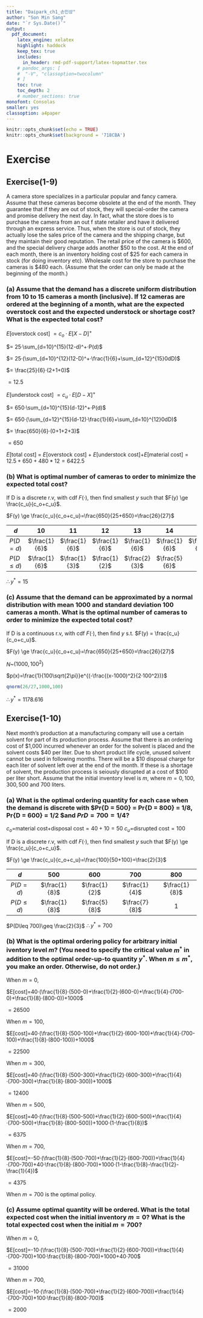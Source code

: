 ```yaml
---
title: "Daipark_ch1_손민상"  
author: "Son Min Sang"  
date: "`r Sys.Date()`"  
output:   
  pdf_document:  
    latex_engine: xelatex
    highlight: haddock  
    keep_tex: true  
    includes:
      in_header: rmd-pdf-support/latex-topmatter.tex
    # pandoc_args: [
    #  "-V", "classoption=twocolumn"
    # ]
    toc: true   
    toc_depth: 2  
    # number_sections: true  
monofont: Consolas
smaller: yes
classoption: a4paper
---
```


```r
knitr::opts_chunk$set(echo = TRUE)
knitr::opts_chunk$set(background = '718CBA')
```

\newpage

# Exercise 
## Exercise(1-9)
A camera store specializes in a particular popular and fancy camera. Assume that these cameras become obsolete at the end of the month. They guarantee that if they are out of stock, they will special-order the camera and promise delivery the next day. In fact, what the store does is to purchase the camera from an out f state retailer and have it delivered through an express service. Thus, when the store is out of stock, they actually lose the sales price of the camera and the shipping charge, but they maintain their good reputation. The retail price of the camera is \$600, and the special delivery charge adds another \$50 to the cost. At the end of each month, there is an inventory holding cost of \$25 for each camera in stock (for doing inventory etc). Wholesale cost for the store to purchase the cameras is \$480 each. (Assume that the order can only be made at the beginning of the month.)

### (a) Assume that the demand has a discrete uniform distribution from 10 to 15 cameras a month (inclusive). If 12 cameras are ordered at the beginning of a month, what are the expected overstock cost and the expected understock or shortage cost? What is the expected total cost?

\begin{itemize}
\item $retail\ price = p=\$600$
\item $material\ cost = c = \$480$
\item $holding\ price = h = \$25$ 
\item $c_o = h=\$25$
\item $c_u = p+special\ delivery\ charge = \$650$
\end{itemize}

\vspace{10pt}

$E$[overstock cost] $= c_o·E[X-D]^+$

\qquad \qquad \qquad \qquad $= 25·\sum_{d=10}^{15}(12-d)^+·P(d)$

\qquad \qquad \qquad \qquad $= 25·(\sum_{d=10}^{12}(12-D)^+·\frac{1}{6}+\sum_{d=12}^{15}0dD)$

\qquad \qquad \qquad \qquad $= \frac{25}{6}·(2+1+0)$

\qquad \qquad \qquad \qquad $= 12.5$
          
\vspace{10pt}          

$E$[understock cost] $= c_u·E[D-X]^+$

\qquad \qquad \qquad \qquad $= 650·\sum_{d=10}^{15}(d-12)^+·P(d)$

\qquad \qquad \qquad \qquad $= 650·(\sum_{d=12}^{15}(d-12)·\frac{1}{6}+\sum_{d=10}^{12}0dD)$

\qquad \qquad \qquad \qquad $= \frac{650}{6}·(0+1+2+3)$

\qquad \qquad \qquad \qquad $= 650$

$E$[total cost] = $E$[overstock cost] + $E$[understock cost]+$E$[material cost]$=12.5+650+480*12 = 6422.5$ 

### (b) What is optimal number of cameras to order to minimize the expected total cost?

If D is a discrete r.v, with cdf $F(·)$, then find smallest $y$ such that $F(y) \ge \frac{c_u}{c_o+c_u}$.

$F(y) \ge \frac{c_u}{c_o+c_u}=\frac{650}{25+650}=\frac{26}{27}$

| $d$    |$10$ |$11$ |$12$ |$13$ |$14$ |$15$ |
|:------:|:---:|:---:|:---:|:---:|:---:|:---:|
|$P(D=d)$|$\frac{1}{6}$|$\frac{1}{6}$|$\frac{1}{6}$|$\frac{1}{6}$|$\frac{1}{6}$|$\frac{1}{6}$|
|$P(D\leq d)$|$\frac{1}{6}$|$\frac{1}{3}$|$\frac{1}{2}$|$\frac{2}{3}$|$\frac{5}{6}$|$1$|

$\therefore y^*=15$

### (c) Assume that the demand can be approximated by a normal distribution with mean 1000 and standard deviation 100 cameras a month. What is the optimal number of cameras to order to minimize the expected total cost?

If D is a continuous r.v, with cdf $F(·)$, then find $y$ s.t. $F(y) = \frac{c_u}{c_o+c_u}$.

$F(y) \ge \frac{c_u}{c_o+c_u}=\frac{650}{25+650}=\frac{26}{27}$

$N$~$(1000,100^2)$

$p(x)=\frac{1}{100\sqrt{2\pi}}e^{(-\frac{(x-1000)^2}{2·100^2})}$

```r
qnorm(26/27,1000,100)
```
$\therefore y^*=1178.616$

\newpage

## Exercise(1-10)
Next month's production at a manufacturing company will use a certain solvent for part of its production process. Assume that there is an ordering cost of \$1,000 incurred whenever an order for the solvent is placed and the solvent costs \$40 per liter. Due to short product life cycle, unused solvent cannot be used in following months. There will be a \$10 disposal charge for each liter of solvent left over at the end of the month. If these is a shortage of solvent, the production process is seiously disrupted at a cost of \$100 per liter short. Assume that the initial inventory level is $m$, where $m = 0,100,300,500$ and 700 liters.

### (a) What is the optimal ordering quantity for each case when the demand is discrete with $Pr{D = 500} = Pr{D = 800} = 1/8, Pr{D = 600} = 1/2 $and $Pr{D = 700} = 1/4?$

$c_o=$material cost+disposal cost$=40+10=50$
$c_u=$disrupted cost$=100$

If D is a discrete r.v, with cdf $F(·)$, then find smallest $y$ such that $F(y) \ge \frac{c_u}{c_o+c_u}$.

$F(y) \ge \frac{c_u}{c_o+c_u}=\frac{100}{50+100}=\frac{2}{3}$

| $d$    |$500$ |$600$ |$700$ |$800$ |
|:------:|:----:|:----:|:----:|:----:|
|$P(D=d)$|$\frac{1}{8}$|$\frac{1}{2}$|$\frac{1}{4}$|$\frac{1}{8}$|
|$P(D\leq d)$|$\frac{1}{8}$|$\frac{5}{8}$|$\frac{7}{8}$|$1$|

$P(D\leq 700)\geq \frac{2}{3}$
$\therefore y^*=700$


### (b) What is the optimal ordering policy for arbitrary initial iventory level $m$? (You need to specify the critical value $m^*$ in addition to the optimal order-up-to quantity $y^*$. When $m \leq m^*$, you make an order. Otherwise, do not order.)

\vspace{10pt}

When $m=0$,

$E[cost]=40·(\frac{1}{8}·(500-0)+\frac{1}{2}·(600-0)+\frac{1}{4}·(700-0)+\frac{1}{8}·(800-0))+1000$

\qquad \quad $=26500$

\vspace{10pt}

When $m=100$,

$E[cost]=40·(\frac{1}{8}·(500-100)+\frac{1}{2}·(600-100)+\frac{1}{4}·(700-100)+\frac{1}{8}·(800-100))+1000$

\qquad \quad $=22500$

\vspace{10pt}

When $m=300$,

$E[cost]=40·(\frac{1}{8}·(500-300)+\frac{1}{2}·(600-300)+\frac{1}{4}·(700-300)+\frac{1}{8}·(800-300))+1000$

\qquad \quad $=12400$

\vspace{10pt}

When $m=500$,

$E[cost]=40·(\frac{1}{8}·(500-500)+\frac{1}{2}·(600-500)+\frac{1}{4}·(700-500)+\frac{1}{8}·(800-500))+1000·(1-\frac{1}{8})$

\qquad \quad $=6375$

\vspace{10pt}

When $m=700$,

$E[cost]=-50·(\frac{1}{8}·(500-700)+\frac{1}{2}·(600-700))+\frac{1}{4}·(700-700)+40·\frac{1}{8}·(800-700)+1000·(1-\frac{1}{8}-\frac{1}{2}-\frac{1}{4})$

\qquad \quad $=4375$

\therefore When $m=700$ is the optimal policy.

### (c) Assume optimal quantity will be ordered. What is the total expected cost when the initial inventory $m = 0$? What is the total expected cost when the initial $m = 700$?

\vspace{10pt}

When $m=0$,

$E[cost]=-10·(\frac{1}{8}·(500-700)+\frac{1}{2}·(600-700))+\frac{1}{4}·(700-700)+100·\frac{1}{8}·(800-700)+1000+40·700$

\qquad \quad $=31000$

\vspace{10pt}

When $m=700$,

$E[cost]=-10·(\frac{1}{8}·(500-700)+\frac{1}{2}·(600-700))+\frac{1}{4}·(700-700)+100·\frac{1}{8}·(800-700)$

\qquad \quad $=2000$


